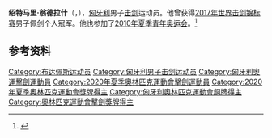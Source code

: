 {{eastern name order|[[匈牙利语|匈牙利语]]}}
{{Infobox fencer
| name           = 绍特马里·翁德拉什
| image          = Andras Szatmari 2014 European Championships SMS-EQ t105143.jpg
| caption        = 2014年
| country        = {{HUN}}
| birth_date     = {{birth date and age|1993|2|3|df=yes}}
| birth_place    = {{HUN}}[[布達佩斯|布達佩斯]]
| height         = 185公分
| weight         = 65公斤
| weapon         = [[軍刀_(擊劍)|軍刀]]
| hand           = 右手
| club           = 
| headcoach      = Gárdos Gábor
| formercoach    =
| fieranking     = 
| medaltemplates = 
{{MedalCompetition|[[奧林匹克運動會|奧林匹克運動會]]}}
{{MedalBronze|[[2020年夏季奧林匹克運動會|2020年 東京]]|[[2020年夏季奥林匹克运动会击剑男子团体佩剑比赛|團體軍刀]]}}
}}

'''绍特马里·翁德拉什'''（{{lang-hu|Szatmári András}}，{{bd|1993年|2月3日|}}），[[匈牙利|匈牙利]]男子[[击剑|击剑]]运动员。他曾获得[[2017年世界击剑锦标赛|2017年世界击剑锦标赛]]男子佩剑个人冠军。他也参加了[[2010年夏季青年奥林匹克运动会|2010年夏季青年奥运会]]。<ref>{{Cite web|title=Andras Szatmári|url=http://www.olympedia.org/athletes/1303394|accessdate=2021-03-10|date=2021-03-10|work=Olympedia|language=en|archive-date=2021-10-27|archive-url=https://web.archive.org/web/20211027170437/https://www.olympedia.org/athletes/1303394|dead-url=no}}</ref>

== 参考资料 ==
{{reflist}}

{{世界击剑锦标赛男子佩剑个人冠军}}

{{Authority control}}
{{DEFAULTSORT:Szatmári, András}}
[[Category:布达佩斯运动员|Category:布达佩斯运动员]]
[[Category:匈牙利男子击剑运动员|Category:匈牙利男子击剑运动员]]
[[Category:匈牙利奧運擊劍運動員|Category:匈牙利奧運擊劍運動員]]
[[Category:2020年夏季奧林匹克運動會擊劍運動員|Category:2020年夏季奧林匹克運動會擊劍運動員]]
[[Category:2020年夏季奧林匹克運動會獎牌得主|Category:2020年夏季奧林匹克運動會獎牌得主]]
[[Category:匈牙利奧林匹克運動會銅牌得主|Category:匈牙利奧林匹克運動會銅牌得主]]
[[Category:奧林匹克運動會擊劍獎牌得主|Category:奧林匹克運動會擊劍獎牌得主]]

{{匈牙利人物小作品}}